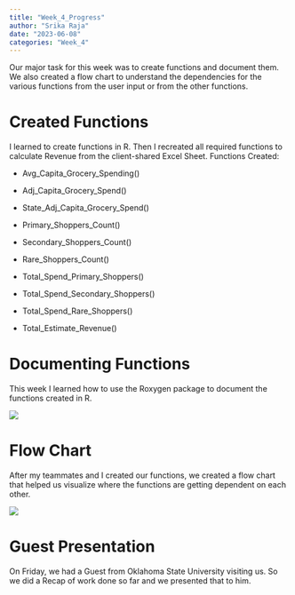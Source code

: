```yaml
---
title: "Week_4_Progress"
author: "Srika Raja"
date: "2023-06-08"
categories: "Week_4"
---
```


Our major task for this week was to create functions and document them. We also created a flow chart to understand the dependencies for the various functions from the user input or from the other functions.

# Created Functions

I learned to create functions in R. Then I recreated all required functions to calculate Revenue from the client-shared Excel Sheet. Functions Created:

-   Avg_Capita_Grocery_Spending() 

-   Adj_Capita_Grocery_Spend() 

-   State_Adj_Capita_Grocery_Spend() 

-   Primary_Shoppers_Count() 

-   Secondary_Shoppers_Count() 

-   Rare_Shoppers_Count() 

-   Total_Spend_Primary_Shoppers() 

-   Total_Spend_Secondary_Shoppers() 

-   Total_Spend_Rare_Shoppers()

-   Total_Estimate_Revenue() 

# Documenting Functions

This week I learned how to use the Roxygen package to document the functions created in R.

![](images/documentation.png)

# Flow Chart

After my teammates and I created our functions, we created a flow chart that helped us visualize where the functions are getting dependent on each other.

![](images/Groceries%20Functions%20Hierarchy%20(1).jpg)

# Guest Presentation

On Friday, we had a Guest from Oklahoma State University visiting us. So we did a Recap of work done so far and we presented that to him.
